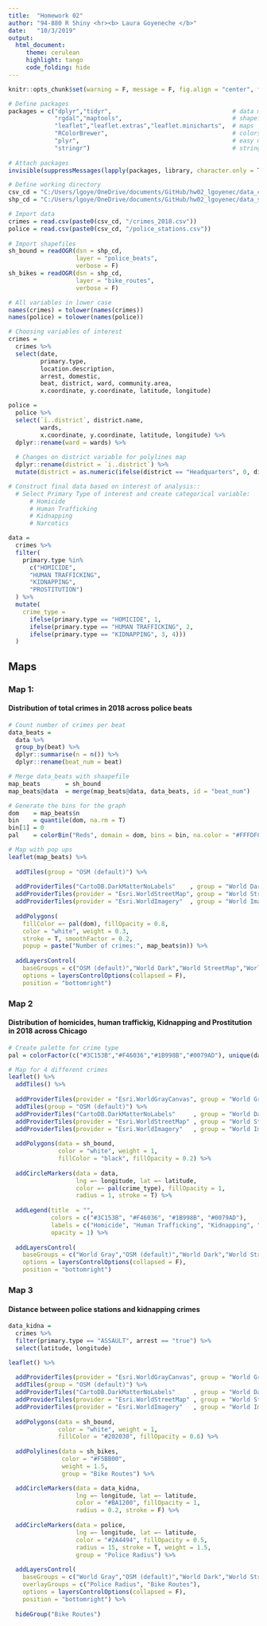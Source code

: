 ```yaml
---
title:  "Homework 02"
author: "94-880 R Shiny <hr><b> Laura Goyeneche </b>"
date:   "10/3/2019"
output:
  html_document:
     theme: cerulean
     highlight: tango
     code_folding: hide
---
```


```r
knitr::opts_chunk$set(warning = F, message = F, fig.align = "center", fig.width = 9, fig.height = 8)
```

```r
# Define packages
packages = c("dplyr","tidyr",                                  # data manipulation
             "rgdal","maptools",                               # shapefiles
             "leaflet","leaflet.extras","leaflet.minicharts",  # maps
             "RColorBrewer",                                   # colors palettes
             "plyr",                                           # easy merge
             "stringr")                                        # strings manipulation
                                                     
# Attach packages
invisible(suppressMessages(lapply(packages, library, character.only = T)))

# Define working directory
csv_cd = "C:/Users/lgoye/OneDrive/documents/GitHub/hw02_lgoyenec/data_csv"
shp_cd = "C:/Users/lgoye/OneDrive/documents/GitHub/hw02_lgoyenec/data_shp"

# Import data
crimes = read.csv(paste0(csv_cd, "/crimes_2018.csv"))
police = read.csv(paste0(csv_cd, "/police_stations.csv"))
  
# Import shapefiles
sh_bound = readOGR(dsn = shp_cd, 
                   layer = "police_beats", 
                   verbose = F)
sh_bikes = readOGR(dsn = shp_cd, 
                   layer = "bike_routes", 
                   verbose = F)
```

```r
# All variables in lower case
names(crimes) = tolower(names(crimes))
names(police) = tolower(names(police))

# Choosing variables of interest
crimes = 
  crimes %>% 
  select(date, 
         primary.type, 
         location.description, 
         arrest, domestic, 
         beat, district, ward, community.area, 
         x.coordinate, y.coordinate, latitude, longitude) 

police = 
  police %>%
  select(`ï..district`, district.name, 
         wards,
         x.coordinate, y.coordinate, latitude, longitude) %>%
  dplyr::rename(ward = wards) %>%
  
  # Changes on district variable for polylines map
  dplyr::rename(district = `ï..district`) %>%
  mutate(district = as.numeric(ifelse(district == "Headquarters", 0, district)))

# Construct final data based on interest of analysis:: 
  # Select Primary Type of interest and create categorical variable:
      # Homicide
      # Human Trafficking 
      # Kidnapping
      # Narcotics

data = 
  crimes %>%
  filter(
    primary.type %in% 
      c("HOMICIDE", 
      "HUMAN TRAFFICKING", 
      "KIDNAPPING", 
      "PROSTITUTION")
  ) %>%
  mutate(
    crime_type =
      ifelse(primary.type == "HOMICIDE", 1, 
      ifelse(primary.type == "HUMAN TRAFFICKING", 2,
      ifelse(primary.type == "KIDNAPPING", 3, 4)))
  )
```

## Maps  {.tabset .tabset-fade}
### Map 1:
#### Distribution of total crimes in 2018 across police beats
```r
# Count number of crimes per beat
data_beats = 
  data %>%
  group_by(beat) %>% 
  dplyr::summarise(n = n()) %>%
  dplyr::rename(beat_num = beat)

# Merge data_beats with shaapefile
map_beats       = sh_bound
map_beats@data  = merge(map_beats@data, data_beats, id = "beat_num")

# Generate the bins for the graph
dom    = map_beats$n
bin    = quantile(dom, na.rm = T)
bin[1] = 0
pal    = colorBin("Reds", domain = dom, bins = bin, na.color = "#FFFDFC")

# Map with pop ups
leaflet(map_beats) %>%
  
  addTiles(group = "OSM (default)") %>%
  
  addProviderTiles("CartoDB.DarkMatterNoLabels"    , group = "World Dark") %>% 
  addProviderTiles(provider = "Esri.WorldStreetMap", group = "World StreetMap") %>%
  addProviderTiles(provider = "Esri.WorldImagery"  , group = "World Imagery") %>%
  
  addPolygons(
    fillColor =~ pal(dom), fillOpacity = 0.8,
    color = "white", weight = 0.3, 
    stroke = T, smoothFactor = 0.2,
    popup = paste("Number of crimes:", map_beats$n)) %>%
  
  addLayersControl(
    baseGroups = c("OSM (default)","World Dark","World StreetMap","World Imagery"),
    options = layersControlOptions(collapsed = F),
    position = "bottomright") 
```

### Map 2
#### Distribution of homicides, human traffickig, Kidnapping and Prostitution in 2018 across Chicago 
```r
# Create palette for crime type
pal = colorFactor(c("#3C153B","#F46036","#1B998B","#0079AD"), unique(data$crime_type))

# Map for 4 different crimes
leaflet() %>%
  addTiles() %>%
  
  addProviderTiles(provider = "Esri.WorldGrayCanvas", group = "World Gray") %>%
  addTiles(group = "OSM (default)") %>%
  addProviderTiles("CartoDB.DarkMatterNoLabels"     , group = "World Dark") %>% 
  addProviderTiles(provider = "Esri.WorldStreetMap" , group = "World StreetMap") %>%
  addProviderTiles(provider = "Esri.WorldImagery"   , group = "World Imagery") %>%
  
  addPolygons(data = sh_bound, 
              color = "white", weight = 1, 
              fillColor = "black", fillOpacity = 0.2) %>%
  
  addCircleMarkers(data = data,
                   lng =~ longitude, lat =~ latitude, 
                   color =~ pal(crime_type), fillOpacity = 1, 
                   radius = 1, stroke = T) %>%
  
  addLegend(title  = "", 
            colors = c("#3C153B", "#F46036", "#1B998B", "#0079AD"), 
            labels = c("Homicide", "Human Trafficking", "Kidnapping", "Prostitution"),
            opacity = 1) %>%
  
  addLayersControl(
    baseGroups = c("World Gray","OSM (default)","World Dark","World StreetMap","World Imagery"),
    options = layersControlOptions(collapsed = F),
    position = "bottomright") 
```

### Map 3
#### Distance between police stations and kidnapping crimes
```r
data_kidna =
  crimes %>%
  filter(primary.type == "ASSAULT", arrest == "true") %>%
  select(latitude, longitude) 

leaflet() %>%
  
  addProviderTiles(provider = "Esri.WorldGrayCanvas", group = "World Gray") %>%
  addTiles(group = "OSM (default)") %>%
  addProviderTiles("CartoDB.DarkMatterNoLabels"     , group = "World Dark") %>% 
  addProviderTiles(provider = "Esri.WorldStreetMap" , group = "World StreetMap") %>%
  addProviderTiles(provider = "Esri.WorldImagery"   , group = "World Imagery") %>%
  
  addPolygons(data = sh_bound, 
              color = "white", weight = 1, 
              fillColor = "#202030", fillOpacity = 0.6) %>%
  
  addPolylines(data = sh_bikes, 
               color = "#F5BB00",
               weight = 1.5,
               group = "Bike Routes") %>%

  addCircleMarkers(data = data_kidna,
                   lng =~ longitude, lat =~ latitude,
                   color = "#BA1200", fillOpacity = 1,
                   radius = 0.2, stroke = F) %>%
  
  addCircleMarkers(data = police,
                   lng =~ longitude, lat =~ latitude,
                   color = "#2A4494", fillOpacity = 0.5,
                   radius = 15, stroke = T, weight = 1.5,
                   group = "Police Radius") %>%
  
  addLayersControl(
    baseGroups = c("World Gray","OSM (default)","World Dark","World StreetMap","World Imagery"),
    overlayGroups = c("Police Radius", "Bike Routes"),
    options = layersControlOptions(collapsed = F),
    position = "bottomright") %>%
  
  hideGroup("Bike Routes")

```


